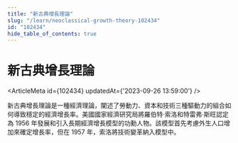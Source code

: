 ```yaml
---
title: "新古典增長理論"
slug: "/learn/neoclassical-growth-theory-102434"
id: "102434"
hide_table_of_contents: true
---
```



# 新古典增長理論

<ArticleMeta id={102434} updatedAt={'2023-09-26 13:59:00'} />
<div className='border-solid border-b border-t-0 my-4 border-[var(--ifm-color-gray-300)]' />

新古典增長理論是一種經濟理論，闡述了勞動力、資本和技術三種驅動力的組合如何導致穩定的經濟增長率。美國國家經濟研究局將羅伯特·索洛和特雷弗·斯旺認定為 1956 年發展和引入長期經濟增長模型的功勳人物。該模型首先考慮外生人口增加來確定增長率，但在 1957 年，索洛將技術變革納入模型中。
